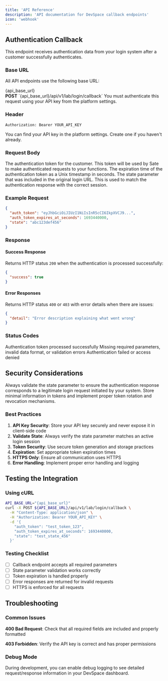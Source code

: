```yaml
---
title: 'API Reference'
description: 'API documentation for DevSpace callback endpoints'
icon: 'webhook'
---
```



## Authentication Callback

This endpoint receives authentication data from your login system after a customer successfully authenticates.

### Base URL

All API endpoints use the following base URL:

<div style={{padding: '12px', backgroundColor: '#f6f8fa', border: '1px solid #d1d9e0', borderRadius: '6px', fontFamily: 'monospace', fontSize: '14px'}}>
  {api_base_url}
</div>

<Card>
  <strong>POST</strong> `{api_base_url}/api/v1/lab/login/callback`
</Card>

<Warning>
  You must authenticate this request using your API key from the platform settings.
</Warning>

### Header
```
Authorization: Bearer YOUR_API_KEY
```

You can find your API key in the platform settings. Create one if you haven't already.

### Request Body

<ParamField path="auth_token" type="string" required>
  The authentication token for the customer. This token will be used by Sate to make authenticated requests to your functions.
</ParamField>

<ParamField path="auth_token_expires_at_seconds" type="integer" required>
  The expiration time of the authentication token as a Unix timestamp in seconds.
</ParamField>

<ParamField path="state" type="string" required>
  The state parameter that was included in the original login URL. This is used to match the authentication response with the correct session.
</ParamField>

### Example Request

```json
{
  "auth_token": "eyJhbGciOiJIUzI1NiIsInR5cCI6IkpXVCJ9...",
  "auth_token_expires_at_seconds": 1693440000,
  "state": "abc123def456"
}
```

### Response

#### Success Response

Returns HTTP status `200` when the authentication is processed successfully:

```json
{
  "success": true
}
```

#### Error Responses

Returns HTTP status `400` or `403` with error details when there are issues:

```json
{
  "detail": "Error description explaining what went wrong"
}
```

### Status Codes

<ResponseField name="200" type="Success">
  Authentication token processed successfully
</ResponseField>

<ResponseField name="400" type="Bad Request">
  Missing required parameters, invalid data format, or validation errors
</ResponseField>

<ResponseField name="403" type="Forbidden">
  Authentication failed or access denied
</ResponseField>


## Security Considerations

<Warning>
  Always validate the state parameter to ensure the authentication response corresponds to a legitimate login request initiated by your system.
</Warning>

<Info>
  Store minimal information in tokens and implement proper token rotation and revocation mechanisms.
</Info>

### Best Practices

1. **API Key Security**: Store your API key securely and never expose it in client-side code
2. **Validate State**: Always verify the state parameter matches an active login session
3. **Token Security**: Use secure token generation and storage practices
4. **Expiration**: Set appropriate token expiration times
5. **HTTPS Only**: Ensure all communication uses HTTPS
6. **Error Handling**: Implement proper error handling and logging

## Testing the Integration

### Using cURL

```bash
API_BASE_URL="{api_base_url}"
curl -X POST ${API_BASE_URL}/api/v1/lab/login/callback \
  -H "Content-Type: application/json" \
  -H "Authorization: Bearer YOUR_API_KEY" \
  -d '{
    "auth_token": "test_token_123",
    "auth_token_expires_at_seconds": 1693440000,
    "state": "test_state_456"
  }'
```

### Testing Checklist

- [ ] Callback endpoint accepts all required parameters
- [ ] State parameter validation works correctly
- [ ] Token expiration is handled properly
- [ ] Error responses are returned for invalid requests
- [ ] HTTPS is enforced for all requests

## Troubleshooting

### Common Issues

**400 Bad Request**: Check that all required fields are included and properly formatted

**403 Forbidden**: Verify the API key is correct and has proper permissions

### Debug Mode

During development, you can enable debug logging to see detailed request/response information in your DevSpace dashboard.


